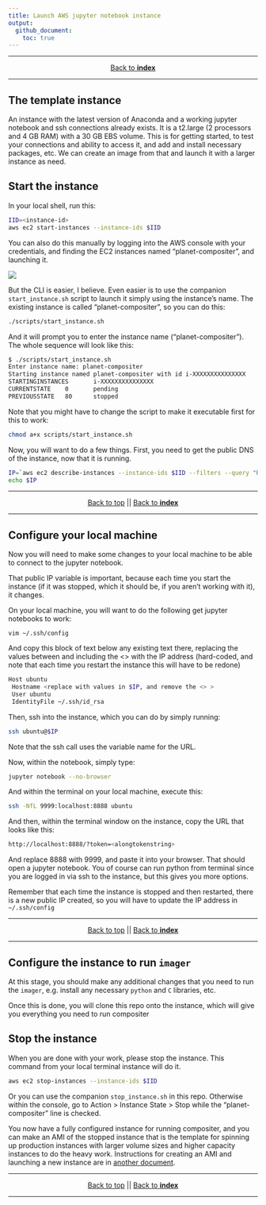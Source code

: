 ```yaml
---
title: Launch AWS jupyter notebook instance
output: 
  github_document:
    toc: true
---
```


***
<center>
[Back to **index**](../README.md)
</center>
***


## The template instance{#the-template-instance}
An instance with the latest version of Anaconda and a working jupyter notebook and ssh connections already exists.  It is a t2.large (2 processors and 4 GB RAM) with a 30 GB EBS volume. This is for getting started, to test your connections and ability to access it, and add and install necessary packages, etc. We can create an image from that and launch it with a larger instance as need. 

## Start the instance

In your local shell, run this:
```bash
IID=<instance-id>
aws ec2 start-instances --instance-ids $IID
```

You can also do this manually by logging into the AWS console with your credentials, and finding the EC2 instances named "planet-compositer", and launching it. 

![](figures/console.png)

But the CLI is easier, I believe. Even easier is to use the companion `start_instance.sh` script to launch it simply using the instance's name. The existing instance is called "planet-compositer", so you can do this:

```bash
./scripts/start_instance.sh
```

And it will prompt you to enter the instance name ("planet-compositer"). The whole sequence will look like this:

```bash
$ ./scripts/start_instance.sh
Enter instance name: planet-compositer
Starting instance named planet-compositer with id i-XXXXXXXXXXXXXXX
STARTINGINSTANCES       i-XXXXXXXXXXXXXXX
CURRENTSTATE    0       pending
PREVIOUSSTATE   80      stopped
```

Note that you might have to change the script to make it executable first for this to work:
```bash
chmod a+x scripts/start_instance.sh
```

Now, you will want to do a few things. First, you need to get the public DNS of the instance, now that it is running.  

```bash
IP=`aws ec2 describe-instances --instance-ids $IID --filters --query "Reservations[].Instances[].PublicIpAddress"`
echo $IP
```

***
<center>
[Back to top](#the-template-instance) || [Back to **index**](../README.md)
</center>
***

## Configure your local machine
Now you will need to make some changes to your local machine to be able to connect to the jupyter notebook.  

That public IP variable is important, because each time you start the instance (if it was stopped, which it should be, if you aren't working with it), it changes. 

On your local machine, you will want to do the following get jupyter notebooks to work:

```
vim ~/.ssh/config
```

And copy this block of text below any existing text there, replacing the values between and including the <> with the IP address (hard-coded, and note that each time you restart the instance this will have to be redone)
```bash
Host ubuntu
 Hostname <replace with values in $IP, and remove the <> >
 User ubuntu
 IdentityFile ~/.ssh/id_rsa
```

Then, ssh into the instance, which you can do by simply running:
```bash
ssh ubuntu@$IP
```

Note that the ssh call uses the variable name for the URL. 

Now, within the notebook, simply type:
```bash
jupyter notebook --no-browser
```

And within the terminal on your local machine, execute this:
```bash
ssh -NfL 9999:localhost:8888 ubuntu
```

And then, within the terminal window on the instance, copy the URL that looks like this:

```bash
http://localhost:8888/?token=<alongtokenstring>
```

And replace 8888 with 9999, and paste it into your browser. That should open a jupyter notebook. You of course can run python from terminal since you are logged in via ssh to the instance, but this gives you more options. 

Remember that each time the instance is stopped and then restarted, there is a new public IP created, so you will have to update the IP address in  `~/.ssh/config` 

***
<center>
[Back to top](#the-template-instance) || [Back to **index**](../README.md)
</center>
***

## Configure the instance to run `imager`
At this stage, you should make any additional changes that you need to run the `imager`, e.g. install any necessary `python` and `C` libraries, etc.

Once this is done, you will clone this repo onto the instance, which will give you everything you need to run compositer 

## Stop the instance
When you are done with your work, please stop the instance. This command from your local terminal instance will do it. 
```bash
aws ec2 stop-instances --instance-ids $IID
```
Or you can use the companion `stop_instance.sh` in this repo. Otherwise within the console, go to Action > Instance State > Stop while the "planet-compositer" line is checked. 

You now have a fully configured instance for running compositer, and you can make an AMI of the stopped instance that is the template for spinning up production instances with larger volume sizes and higher capacity instances to do the heavy work. Instructions for creating an AMI and launching a new instance are in [another document](setup-aws-instance.md). 

***
<center>
[Back to top](#the-template-instance) || [Back to **index**](../README.md)
</center>
***
